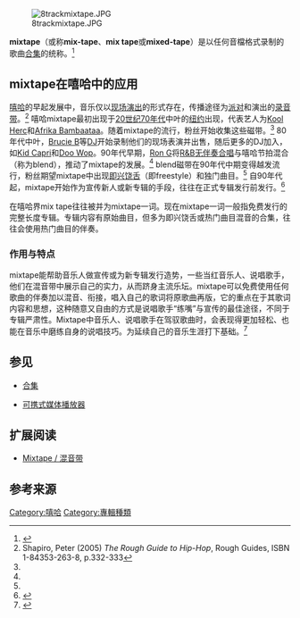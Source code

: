 [[File:8trackmixtape.JPG|right]]

'''mixtape'''（或称'''mix-tape'''、'''mix tape'''或'''mixed-tape'''）是以任何音檔格式录制的歌曲[[合集|合集]]的统称。<ref>{{cite web|title=Mixtape|url=http://www.merriam-webster.com/dictionary/mixtape|publisher=Merriam Webster|accessdate=2012-04-04|archive-date=2019-10-01|archive-url=https://web.archive.org/web/20191001042301/https://www.merriam-webster.com/dictionary/mixtape|dead-url=no}}</ref>

==mixtape在嘻哈中的应用==
[[嘻哈|嘻哈]]的早起发展中，音乐仅以[[现场演出|现场演出]]的形式存在，传播途径为[[派对|派对]]和演出的[[录音带|录音带]]。<ref name="Shapiro">Shapiro, Peter (2005) ''The Rough Guide to Hip-Hop'', Rough Guides, ISBN 1-84353-263-8, p.332-333</ref> 嘻哈mixtape最初出现于[[20世纪70年代|20世纪70年代]]中叶的[[纽约|纽约]]出现，代表艺人为[[Kool_Herc|Kool Herc]]和[[Afrika_Bambaataa|Afrika Bambaataa]]。随着mixtape的流行，粉丝开始收集这些磁带。<ref name="Shapiro" /> 80年代中叶，[[Brucie_B|Brucie B]]等[[DJ|DJ]]开始录制他们的现场表演并出售，随后更多的DJ加入，如[[Kid_Capri|Kid Capri]]和[[Doo_Wop|Doo Wop]]。90年代早期，[[Ron_G|Ron G]]将[[R&B|R&B]][[无伴奏合唱|无伴奏合唱]]与嘻哈节拍混合（称为blend），推动了mixtape的发展。<ref name="Shapiro" /> blend磁带在90年代中期变得越发流行，粉丝期望mixtape中出现[[即兴饶舌|即兴饶舌]]（即freestyle）和独门曲目。<ref name="Shapiro" /> 自90年代起，mixtape开始作为宣传新人或新专辑的手段，往往在正式专辑发行前发行。<ref>{{cite book|last=Mitchell|first=Shamika Ann|title=Icons of Hip Hop|year=2007|publisher=Greenwood Press|location=Westport, CT [u.a.]|isbn=9780313339035|url=http://books.google.com/books?id=WUJDr83m4n8C&pg=PA11&dq=mixtape+%22hip+hop%22&hl=en&sa=X&ei=D63ZT5_8M-Ok6gG1tO3LAg&ved=0CD8Q6AEwAA#v=onepage&q=mixtape&f=false|edition=1. publ.|editor=Mickey Hess|accessdate=14 June 2012|pages=|archive-date=2014-09-17|archive-url=https://web.archive.org/web/20140917171703/http://books.google.com/books?id=WUJDr83m4n8C&pg=PA11&dq=mixtape+%22hip+hop%22&hl=en&sa=X&ei=D63ZT5_8M-Ok6gG1tO3LAg&ved=0CD8Q6AEwAA#v=onepage&q=mixtape&f=false|dead-url=no}}</ref>

在嘻哈界mix tape往往被并为mixtape一词。现在mixtape一词一般指免费发行的完整长度专辑。专辑内容有原始曲目，但多为即兴饶舌或热门曲目混音的合集，往往会使用热门曲目的伴奏。

===作用与特点===
mixtape能帮助音乐人做宣传或为新专辑发行造势，一些当红音乐人、说唱歌手，他们在混音带中展示自己的实力，从而跻身主流乐坛。mixtape可以免费使用任何歌曲的伴奏加以混音、衔接，唱入自己的歌词将原歌曲再版，它的重点在于其歌词内容和思想，这种随意又自由的方式是说唱歌手“练嘴”与宣传的最佳途径，不同于专辑严肃性。Mixtape中音乐人、说唱歌手在驾驭歌曲时，会表现得更加轻松、也能在音乐中磨练自身的说唱技巧。为延续自己的音乐生涯打下基础。<ref>{{Cite web |url=http://eartalk.net/mixtape/ |title=Mixtape / 混音带 |access-date=2014-07-05 |archive-date=2017-01-27 |archive-url=https://web.archive.org/web/20170127055440/http://eartalk.net/mixtape/ |dead-url=no }}</ref>

==参见==
{{Portal|音乐}}
*[[合集|合集]]

* [[可携式媒体播放器|可携式媒体播放器]]

==扩展阅读==
*[http://eartalk.net/mixtape/ Mixtape / 混音带] {{Wayback|url=http://eartalk.net/mixtape/ |date=20170127055440 }}

==参考来源==
{{Reflist}}

[[Category:嘻哈|Category:嘻哈]]
[[Category:專輯種類|Category:專輯種類]]